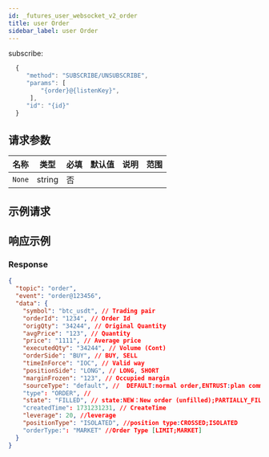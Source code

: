 ```yaml
---
id: _futures_user_websocket_v2_order
title: user Order
sidebar_label: user Order
---
```


subscribe:

```js
  {
     "method": "SUBSCRIBE/UNSUBSCRIBE",
     "params": [
         "{order}@{listenKey}",
      ],
     "id": "{id}"
  }
```

## 请求参数

| 名称   | 类型   | 必填 | 默认值 | 说明 | 范围 |
| ------ | ------ | ---- | ------ | ---- | ---- |
| `None` | string | 否   |        |      |      |

## 示例请求

## 响应示例

### Response

```json
{
  "topic": "order",
  "event": "order@123456",
  "data": {
    "symbol": "btc_usdt", // Trading pair
    "orderId": "1234", // Order Id
    "origQty": "34244", // Original Quantity
    "avgPrice": "123", // Quantity
    "price": "1111", // Average price
    "executedQty": "34244", // Volume (Cont)
    "orderSide": "BUY", // BUY, SELL
    "timeInForce": "IOC", // Valid way
    "positionSide": "LONG", // LONG, SHORT
    "marginFrozen": "123", // Occupied margin
    "sourceType": "default", //  DEFAULT:normal order,ENTRUST:plan commission,PROFIR:Take Profit and Stop Loss
    "type": "ORDER", //
    "state": "FILLED", // state:NEW：New order (unfilled);PARTIALLY_FILLED:Partial deal;PARTIALLY_CANCELED:Partial revocation;FILLED:Filled;CANCELED:Cancled;REJECTED:Order failed;EXPIRED：Expired
    "createdTime": 1731231231, // CreateTime
    "leverage": 20, //leverage
    "positionType": "ISOLATED", //position type:CROSSED;ISOLATED
    "orderType:": "MARKET" //Order Type [LIMIT;MARKET]
  }
}
```
